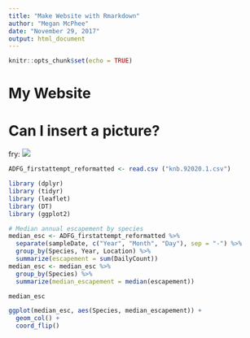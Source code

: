 ```yaml
---
title: "Make Website with Rmarkdown"
author: "Megan McPhee"
date: "November 29, 2017"
output: html_document
---
```


```r
knitr::opts_chunk$set(echo = TRUE)

```

# My Website

# Can I insert a picture?
fry: ![](bigfry.PNG)

```r
ADFG_firstattempt_reformatted <- read.csv ("knb.92020.1.csv")
```

```r
library (dplyr)
library (tidyr)
library (leaflet)
library (DT)
library (ggplot2)
```

```r
# Median annual escapement by species
median_esc <- ADFG_firstattempt_reformatted %>% 
  separate(sampleDate, c("Year", "Month", "Day"), sep = "-") %>% 
  group_by(Species, Year, Location) %>% 
  summarize(escapement = sum(DailyCount))
median_esc <- median_esc %>% 
  group_by(Species) %>% 
  summarize(median_escapement = median(escapement))

median_esc
```
```r
ggplot(median_esc, aes(Species, median_escapement)) +
  geom_col() +
  coord_flip()
```
